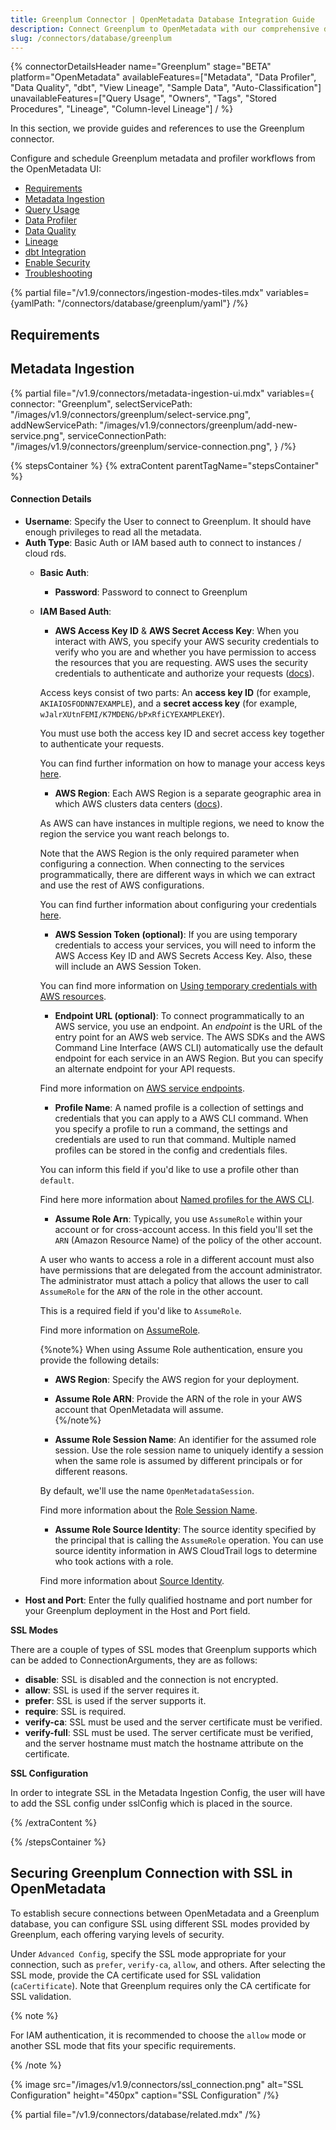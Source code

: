 ```yaml
---
title: Greenplum Connector | OpenMetadata Database Integration Guide
description: Connect Greenplum to OpenMetadata with our comprehensive database connector guide. Setup instructions, configuration details, and metadata extraction made simple.
slug: /connectors/database/greenplum
---
```






{% connectorDetailsHeader
name="Greenplum"
stage="BETA"
platform="OpenMetadata"
availableFeatures=["Metadata", "Data Profiler", "Data Quality", "dbt", "View Lineage", "Sample Data", "Auto-Classification"]
unavailableFeatures=["Query Usage", "Owners", "Tags", "Stored Procedures", "Lineage", "Column-level Lineage"]
/ %}

In this section, we provide guides and references to use the Greenplum connector.

Configure and schedule Greenplum metadata and profiler workflows from the OpenMetadata UI:

- [Requirements](#requirements)
- [Metadata Ingestion](#metadata-ingestion)
- [Query Usage](/connectors/ingestion/workflows/usage)
- [Data Profiler](/how-to-guides/data-quality-observability/profiler/workflow)
- [Data Quality](/how-to-guides/data-quality-observability/quality)
- [Lineage](/how-to-guides/data-lineage/workflow)
- [dbt Integration](/connectors/ingestion/workflows/dbt)
- [Enable Security](#securing-greenplum-connection-with-ssl-in-openmetadata)
- [Troubleshooting](/connectors/database/greenplum/troubleshooting)

{% partial file="/v1.9/connectors/ingestion-modes-tiles.mdx" variables={yamlPath: "/connectors/database/greenplum/yaml"} /%}

## Requirements

## Metadata Ingestion

{% partial 
  file="/v1.9/connectors/metadata-ingestion-ui.mdx" 
  variables={
    connector: "Greenplum", 
    selectServicePath: "/images/v1.9/connectors/greenplum/select-service.png",
    addNewServicePath: "/images/v1.9/connectors/greenplum/add-new-service.png",
    serviceConnectionPath: "/images/v1.9/connectors/greenplum/service-connection.png",
} 
/%}

{% stepsContainer %}
{% extraContent parentTagName="stepsContainer" %}

#### Connection Details

- **Username**: Specify the User to connect to Greenplum. It should have enough privileges to read all the metadata.
- **Auth Type**: Basic Auth or IAM based auth to connect to instances / cloud rds.
  - **Basic Auth**: 
    - **Password**: Password to connect to Greenplum
  - **IAM Based Auth**: 
    - **AWS Access Key ID** & **AWS Secret Access Key**: When you interact with AWS, you specify your AWS security credentials to verify who you are and whether you have
  permission to access the resources that you are requesting. AWS uses the security credentials to authenticate and
  authorize your requests ([docs](https://docs.aws.amazon.com/IAM/latest/UserGuide/security-creds.html)).

    Access keys consist of two parts: An **access key ID** (for example, `AKIAIOSFODNN7EXAMPLE`), and a **secret access key** (for example, `wJalrXUtnFEMI/K7MDENG/bPxRfiCYEXAMPLEKEY`).

    You must use both the access key ID and secret access key together to authenticate your requests.

    You can find further information on how to manage your access keys [here](https://docs.aws.amazon.com/IAM/latest/UserGuide/id_credentials_access-keys.html).

    - **AWS Region**: Each AWS Region is a separate geographic area in which AWS clusters data centers ([docs](https://docs.aws.amazon.com/AmazonRDS/latest/UserGuide/Concepts.RegionsAndAvailabilityZones.html)).

    As AWS can have instances in multiple regions, we need to know the region the service you want reach belongs to.

    Note that the AWS Region is the only required parameter when configuring a connection. When connecting to the
    services programmatically, there are different ways in which we can extract and use the rest of AWS configurations.

    You can find further information about configuring your credentials [here](https://boto3.amazonaws.com/v1/documentation/api/latest/guide/credentials.html#configuring-credentials).

    - **AWS Session Token (optional)**: If you are using temporary credentials to access your services, you will need to inform the AWS Access Key ID
      and AWS Secrets Access Key. Also, these will include an AWS Session Token.

    You can find more information on [Using temporary credentials with AWS resources](https://docs.aws.amazon.com/IAM/latest/UserGuide/id_credentials_temp_use-resources.html).

    - **Endpoint URL (optional)**: To connect programmatically to an AWS service, you use an endpoint. An *endpoint* is the URL of the
      entry point for an AWS web service. The AWS SDKs and the AWS Command Line Interface (AWS CLI) automatically use the
      default endpoint for each service in an AWS Region. But you can specify an alternate endpoint for your API requests.

    Find more information on [AWS service endpoints](https://docs.aws.amazon.com/general/latest/gr/rande.html).

    - **Profile Name**: A named profile is a collection of settings and credentials that you can apply to a AWS CLI command.
      When you specify a profile to run a command, the settings and credentials are used to run that command.
      Multiple named profiles can be stored in the config and credentials files.

    You can inform this field if you'd like to use a profile other than `default`.

    Find here more information about [Named profiles for the AWS CLI](https://docs.aws.amazon.com/cli/latest/userguide/cli-configure-profiles.html).

    - **Assume Role Arn**: Typically, you use `AssumeRole` within your account or for cross-account access. In this field you'll set the
      `ARN` (Amazon Resource Name) of the policy of the other account.

    A user who wants to access a role in a different account must also have permissions that are delegated from the account
    administrator. The administrator must attach a policy that allows the user to call `AssumeRole` for the `ARN` of the role in the other account.

    This is a required field if you'd like to `AssumeRole`.

    Find more information on [AssumeRole](https://docs.aws.amazon.com/STS/latest/APIReference/API_AssumeRole.html).

    {%note%}
    When using Assume Role authentication, ensure you provide the following details:  
    - **AWS Region**: Specify the AWS region for your deployment.  
    - **Assume Role ARN**: Provide the ARN of the role in your AWS account that OpenMetadata will assume.  
    {%/note%}

    - **Assume Role Session Name**: An identifier for the assumed role session. Use the role session name to uniquely identify a session when the same role
      is assumed by different principals or for different reasons.

    By default, we'll use the name `OpenMetadataSession`.

    Find more information about the [Role Session Name](https://docs.aws.amazon.com/STS/latest/APIReference/API_AssumeRole.html#:~:text=An%20identifier%20for%20the%20assumed%20role%20session.).

    - **Assume Role Source Identity**: The source identity specified by the principal that is calling the `AssumeRole` operation. You can use source identity
      information in AWS CloudTrail logs to determine who took actions with a role.

    Find more information about [Source Identity](https://docs.aws.amazon.com/STS/latest/APIReference/API_AssumeRole.html#:~:text=Required%3A%20No-,SourceIdentity,-The%20source%20identity).
- **Host and Port**: Enter the fully qualified hostname and port number for your Greenplum deployment in the Host and Port field.


**SSL Modes**

There are a couple of types of SSL modes that Greenplum supports which can be added to ConnectionArguments, they are as follows:
- **disable**: SSL is disabled and the connection is not encrypted.
- **allow**: SSL is used if the server requires it.
- **prefer**: SSL is used if the server supports it.
- **require**: SSL is required.
- **verify-ca**: SSL must be used and the server certificate must be verified.
- **verify-full**: SSL must be used. The server certificate must be verified, and the server hostname must match the hostname attribute on the certificate.

**SSL Configuration**

In order to integrate SSL in the Metadata Ingestion Config, the user will have to add the SSL config under sslConfig which is placed in the source.

<AdvancedConfiguration />

{% /extraContent %}

<TestConnection />

<ConfigureIngestion />

<IngestionScheduleAndDeploy />

{% /stepsContainer %}

## Securing Greenplum Connection with SSL in OpenMetadata

To establish secure connections between OpenMetadata and a Greenplum database, you can configure SSL using different SSL modes provided by Greenplum, each offering varying levels of security.

Under `Advanced Config`, specify the SSL mode appropriate for your connection, such as `prefer`, `verify-ca`, `allow`, and others. After selecting the SSL mode, provide the CA certificate used for SSL validation (`caCertificate`). Note that Greenplum requires only the CA certificate for SSL validation.

{% note %}

For IAM authentication, it is recommended to choose the `allow` mode or another SSL mode that fits your specific requirements.

{% /note %}

{% image
  src="/images/v1.9/connectors/ssl_connection.png"
  alt="SSL Configuration"
  height="450px"
  caption="SSL Configuration" /%}

{% partial file="/v1.9/connectors/database/related.mdx" /%}
